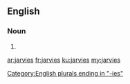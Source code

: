 ==English==

===Noun===
{{head|en|plural}}

# {{plural of|jarvey|lang=en}}

[[Category:English plurals ending in "-ies"]]

[[ar:jarvies]]
[[fr:jarvies]]
[[ku:jarvies]]
[[my:jarvies]]